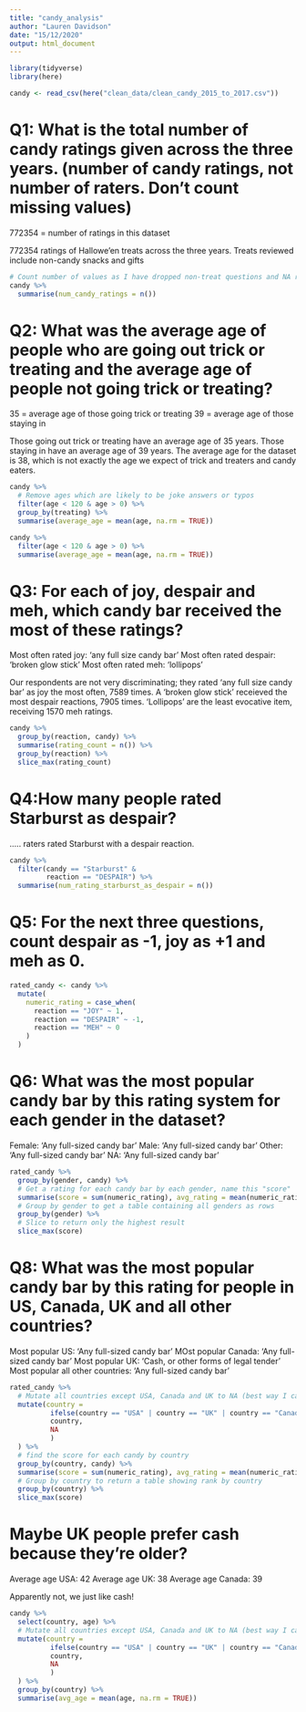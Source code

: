 ```yaml
---
title: "candy_analysis"
author: "Lauren Davidson"
date: "15/12/2020"
output: html_document
---
```


```r
library(tidyverse)
library(here)

candy <- read_csv(here("clean_data/clean_candy_2015_to_2017.csv"))
```

# Q1: What is the total number of candy ratings given across the three years. (number of candy ratings, not number of raters. Don’t count missing values)
772354 = number of ratings in this dataset

772354 ratings of Hallowe'en treats across the three years. Treats reviewed include non-candy snacks and gifts

```r
# Count number of values as I have dropped non-treat questions and NA reaction
candy %>% 
  summarise(num_candy_ratings = n())
```

# Q2: What was the average age of people who are going out trick or treating and the average age of people not going trick or treating?
35 = average age of those going trick or treating
39 = average age of those staying in

Those going out trick or treating have an average age of 35 years.
Those staying in have an average age of 39 years.
The average age for the dataset is 38, which is not exactly the age we expect of trick and treaters and candy eaters.

```r
candy %>% 
  # Remove ages which are likely to be joke answers or typos
  filter(age < 120 & age > 0) %>% 
  group_by(treating) %>% 
  summarise(average_age = mean(age, na.rm = TRUE))

candy %>% 
  filter(age < 120 & age > 0) %>% 
  summarise(average_age = mean(age, na.rm = TRUE))
```


# Q3: For each of joy, despair and meh, which candy bar received the most of these ratings?
Most often rated joy: 'any full size candy bar'
Most often rated despair: 'broken glow stick'
Most often rated meh: 'lollipops'

Our respondents are not very discriminating; they rated 'any full size candy bar' as joy the most often, 7589 times.
A 'broken glow stick' receieved the most despair reactions, 7905 times.
'Lollipops' are the least evocative item, receiving 1570 meh ratings.

```r
candy %>%
  group_by(reaction, candy) %>%
  summarise(rating_count = n()) %>%
  group_by(reaction) %>%
  slice_max(rating_count)
```


# Q4:How many people rated Starburst as despair?

..... raters rated Starburst with a despair reaction.

```r
candy %>% 
  filter(candy == "Starburst" &
         reaction == "DESPAIR") %>% 
  summarise(num_rating_starburst_as_despair = n())
```

# Q5: For the next three questions, count despair as -1, joy as +1 and meh as 0.

```r
rated_candy <- candy %>% 
  mutate(
    numeric_rating = case_when(
      reaction == "JOY" ~ 1,
      reaction == "DESPAIR" ~ -1,
      reaction == "MEH" ~ 0
    )
  )
```


# Q6: What was the most popular candy bar by this rating system for each gender in the dataset?
Female: 'Any full-sized candy bar'
Male: 'Any full-sized candy bar'
Other: 'Any full-sized candy bar'
NA: 'Any full-sized candy bar'

```r
rated_candy %>% 
  group_by(gender, candy) %>% 
  # Get a rating for each candy bar by each gender, name this "score"
  summarise(score = sum(numeric_rating), avg_rating = mean(numeric_rating)) %>% 
  # Group by gender to get a table containing all genders as rows
  group_by(gender) %>% 
  # Slice to return only the highest result
  slice_max(score)
```

# Q8: What was the most popular candy bar by this rating for people in US, Canada, UK and all other countries?
Most popular US: 'Any full-sized candy bar'
MOst popular Canada: 'Any full-sized candy bar'
Most popular UK: 'Cash, or other forms of legal tender'
Most popular all other countries: 'Any full-sized candy bar'


```r
rated_candy %>% 
  # Mutate all countries except USA, Canada and UK to NA (best way I can find to group other countries and NA together)
  mutate(country = 
          ifelse(country == "USA" | country == "UK" | country == "Canada",
          country,
          NA
          )
  ) %>% 
  # find the score for each candy by country
  group_by(country, candy) %>% 
  summarise(score = sum(numeric_rating), avg_rating = mean(numeric_rating)) %>% 
  # Group by country to return a table showing rank by country
  group_by(country) %>% 
  slice_max(score)
```

# Maybe UK people prefer cash because they're older?
Average age USA: 42
Average age UK: 38
Average age Canada: 39

Apparently not, we just like cash!

```r
candy %>% 
  select(country, age) %>% 
  # Mutate all countries except USA, Canada and UK to NA (best way I can find to group other countries and NA together)
  mutate(country = 
          ifelse(country == "USA" | country == "UK" | country == "Canada",
          country,
          NA
          )
  ) %>% 
  group_by(country) %>% 
  summarise(avg_age = mean(age, na.rm = TRUE))
```

